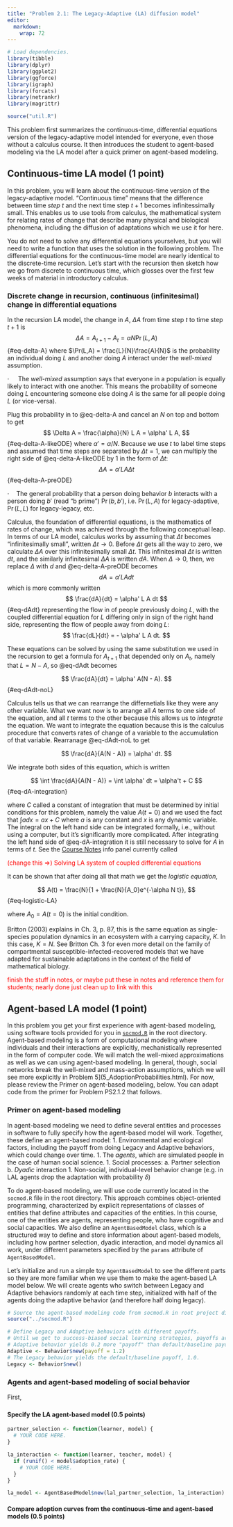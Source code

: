 ```yaml
---
title: "Problem 2.1: The Legacy-Adaptive (LA) diffusion model"
editor: 
  markdown: 
    wrap: 72
---
```


```r

# Load dependencies.
library(tibble)
library(dplyr)
library(ggplot2)
library(ggforce)
library(igraph)
library(forcats)
library(netrankr)
library(magrittr)

source("util.R")
```

This problem first summarizes the continuous-time, differential
equations version of the legacy-adaptive model intended for everyone,
even those without a calculus course. It then introduces the student to
agent-based modeling via the LA model after a quick primer on
agent-based modeling.

## Continuous-time LA model (1 point)

In this problem, you will learn about the continuous-time version of the
legacy-adaptive model. "Continuous time" means that the difference
between time *step* $t$ and the next time step $t+1$ becomes
infinitessimally small. This enables us to use tools from calculus, the
mathematical system for relating rates of change that describe many
physical and biological phenomena, including the diffusion of
adaptations which we use it for here.

You do not need to solve any differential equations yourselves, but you
will need to write a function that uses the solution in the following
problem. The differential equations for the continuous-time model are
nearly identical to the discrete-time recursion. Let's start with the
recursion then sketch how we go from discrete to continuous time, which
glosses over the first few weeks of material in introductory calculus.

### Discrete change in recursion, continuous (infinitesimal) change in differential equations

In the recursion LA model, the change in $A$, $\Delta A$ from time step
$t$ to time step $t+1$ is $$
\Delta A = A_{t+1} - A_t = \alpha N \Pr(L,A)
$$ {#eq-delta-A} where $\Pr(L,A) = \frac{L}{N}\frac{A}{N}$ is the
probability an individual doing $L$ and another doing $A$ interact under
the *well-mixed* assumption.

::: column-margin
$\cdot\quad$ The *well-mixed* assumption says that everyone in a
population is equally likely to interact with one another. This means
the probability of someone doing $L$ encountering someone else doing $A$
is the same for all people doing $L$ (or vice-versa).
:::

Plug this probability in to @eq-delta-A and cancel an $N$ on top and
bottom to get $$
\Delta A = \frac{\alpha}{N} L A = \alpha' L A,
$$ {#eq-delta-A-likeODE} where $\alpha' = \alpha / N$. Because we use
$t$ to label time steps and assumed that time steps are separated by
$\Delta t = 1$, we can multiply the right side of @eq-delta-A-likeODE by
1 in the form of $\Delta t$: $$
\Delta A = \alpha' LA \Delta t
$$ {#eq-delta-A-preODE}

::: column-margin
$\cdot\quad$The general probability that a person doing behavior $b$
interacts with a person doing $b'$ (read "b prime") $\Pr(b,b')$, i.e.
$\Pr(L,A)$ for legacy-adaptive, $\Pr(L, L)$ for legacy-legacy, etc.
:::

Calculus, the foundation of differential equations, is the mathematics
of rates of change, which was achieved through the following conceptual
leap. In terms of our LA model, calculus works by assuming that
$\Delta t$ becomes "infinitesimally small", written $\Delta t \to 0$.
Before $\Delta t$ gets all the way to zero, we calculate $\Delta A$ over
this infinitesimally small $\Delta t$. This infinitesimal $\Delta t$ is
written $dt$, and the similarly infinitesimal $\Delta A$ is written
$dA$. When $\Delta \to 0$, then, we replace $\Delta$ with $d$ and
@eq-delta-A-preODE becomes $$
dA = \alpha' L A dt
$$ which is more commonly written $$
\frac{dA}{dt} = \alpha' L A dt
$$ {#eq-dAdt} representing the flow in of people previously doing $L$,
with the coupled differential equation for $L$ differing only in sign of
the right hand side, representing the flow of people away from doing
$L$: $$
\frac{dL}{dt} = - \alpha' L A dt.
$$

These equations can be solved by using the same substitution we used in
the recursion to get a formula for $A_{t+1}$ that depended only on
$A_t$, namely that $L = N - A$, so @eq-dAdt becomes

$$
\frac{dA}{dt} = \alpha' A(N - A).
$$ {#eq-dAdt-noL}

Calculus tells us that we can rearrange the differnetials like they were
any other variable. What we want now is to arrange all $A$ terms to one
side of the equation, and all $t$ terms to the other because this allows
us to *integrate* the equation. We want to integrate the equation
because this is the calculus procedure that converts rates of change of
a variable to the accumulation of that variable. Rearranage @eq-dAdt-noL
to get

$$
\frac{dA}{A(N - A)} = \alpha' dt.
$$

We integrate both sides of this equation, which is written

$$
\int \frac{dA}{A(N - A)} = \int \alpha' dt = \alpha't + C
$$ {#eq-dA-integration}

where $C$ called a constant of integration that must be determined by
initial conditions for this problem, namely the value $A(t=0)$ and we
used the fact that $\int a dx = ax + C$ where $a$ is any constant and
$x$ is any dynamic variable. The integral on the left hand side can be
integrated formally, i.e., without using a computer, but it's
significantly more complicated. After integrating the left hand side of
@eq-dA-integration it is still necessary to solve for $A$ in terms of
$t$. See the [Course
Notes](https://mt.digital/teaching/CSS4S/notes/#legacy-adaptive-legacy-lal-model)
info panel currently called

::: {style="color:red"}
(change this =\>) Solving LA system of coupled differential equations
:::

It can be shown that after doing all that math we get the *logistic
equation*,

$$
A(t) = \frac{N}{1 + \frac{N}{A_0}e^{-\alpha N t}},
$$ {#eq-logistic-LA}

where $A_0 = A(t = 0)$ is the initial condition.

Britton (2003) explains in Ch. 3, p. 87, this is the same equation as
single-species population dynamics in an ecosystem with a carrying
capacity, $K$. In this case, $K = N$. See Britton Ch. 3 for even more
detail on the family of compartmental susceptible-infected-recovered
models that we have adapted for sustainable adaptations in the context
of the field of mathematical biology.

:::: column-margin
::: {style="color:red"}
finish the stuff in notes, or maybe put these in notes and reference
them for students; nearly done just clean up to link with this
:::
::::

## Agent-based LA model (1 point)

In this problem you get your first experience with agent-based modeling,
using software tools provided for you in [`socmod.R`](../socmod.R) in
the root directory. Agent-based modeling is a form of computational
modeling where individuals and their interactions are explicitly,
mechanistically represented in the form of computer code. We will match
the well-mixed approximations as well as we can using agent-based
modeling. In general, though, social networks break the well-mixed and
mass-action assumptions, which we will see more explicitly in Problem
5\](5_AdoptionProbabilities.html). For now, please review the Primer on
agent-based modeling, below. You can adapt code from the primer for
Problem PS2.1.2 that follows.

### Primer on agent-based modeling

In agent-based modeling we need to define several entities and processes
in software to fully specify how the agent-based model will work.
Together, these define an agent-based model: 1. Environmental and
ecological factors, including the payoff from doing Legacy and Adaptive
behaviors, which could change over time. 1. The *agents*, which are
simulated people in the case of human social science. 1. Social
processes: a. Partner selection b. *Dyadic* interaction 1. Non-social,
individual-level behavior change (e.g. in LAL agents drop the adaptation
with probability $\delta$)

To do agent-based modeling, we will use code currently located in the
`socmod.R` file in the root directory. This approach combines
object-oriented programming, characterized by explicit representations
of classes of entities that define attributes and capacities of the
entities. In this course, one of the entities are agents, representing
people, who have cognitive and social capacities. We also define an
`AgentBasedModel` class, which is a structured way to define and store
information about agent-based models, including how partner selection,
dyadic interaction, and model dynamics all work, under different
parameters specified by the `params` attribute of `AgentBasedModel`.

Let's initialize and run a simple toy `AgentBasedModel` to see the
different parts so they are more familiar when we use them to make the
agent-based LA model below. We will create agents who switch between
Legacy and Adaptive behaviors randomly at each time step, initialized
with half of the agents doing the adaptive behavior (and therefore half
doing legacy).

```r
# Source the agent-based modeling code from socmod.R in root project directory.
source("../socmod.R")

# Define Legacy and Adaptive behaviors with different payoffs.
# Until we get to success-biased social learning strategies, payoffs are irrelevant.
# Adaptive behavior yields 0.2 more "payoff" than default/baseline payoff 1.0.
Adaptive <- Behavior$new(payoff = 1.2)  
# The Legacy behavior yields the default/baseline payoff, 1.0.
Legacy <- Behavior$new() 


```

### Agents and agent-based modeling of social behavior

First,

### 

#### Specify the LA agent-based model (0.5 points)

```r

partner_selection <- function(learner, model) {
  # YOUR CODE HERE.
}

la_interaction <- function(learner, teacher, model) {
  if (runif() < model$adoption_rate) {
    # YOUR CODE HERE.
  }
}

la_model <- AgentBasedModel$new(lal_partner_selection, la_interaction)
```

#### Compare adoption curves from the continuous-time and agent-based models (0.5 points)
